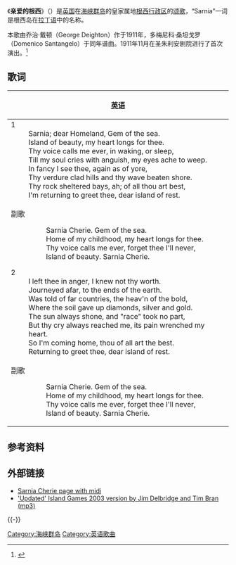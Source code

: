 {{NoteTA
|1=zh-cn:根西;zh-hk:根西;zh-tw:格恩西
}}

{{Infobox anthem
|title         = Sarnia Cherie
|chinese_title = 亲爱的根西
|image         =Coat of arms of Guernsey.svg
|image_size    =200px
|caption       =
|prefix        = 地区颂歌
|country       ={{flagicon_image|Flag of Guernsey.svg}} 根西行政区
|author        = George Deighton
|lyrics_date   = 1911年
|composer      = Domenico Santangelo
|music_date    = 1911年
|adopted       =
|until         =
|sound         =
|sound_title   =
}}
《'''亲爱的根西'''》（{{lang-la|'''Sarnia Cherie'''}}）是[[英国|英国]]在[[海峡群岛|海峡群岛]]的皇家属地[[根西行政区|根西行政区]]的[[颂歌|颂歌]]，“Sarnia”一词是根西岛在[[拉丁语|拉丁语]]中的名称。

本歌由乔治·戴顿（George Deighton）作于1911年，多梅尼科·桑坦戈罗（Domenico Santangelo）于同年谱曲。1911年11月在圣朱利安剧院进行了首次演出。<ref>{{cite web |url=http://www.thisisguernsey.com/lifestyle/history-heritage/sarnia-cherie/ |title=Sarnia Cherie » History & Heritage |publisher=This Is Guernsey |date= |accessdate=2011-04-15 |archive-date=2020-08-11 |archive-url=https://web.archive.org/web/20200811030122/http://www.thisisguernsey.com/lifestyle/history-heritage/sarnia-cherie/ |dead-url=no }}</ref>

==歌词==
{|
|-
! [[英语|英语]]
|-valign="top"
|
;1
:Sarnia; dear Homeland, Gem of the sea.
:Island of beauty, my heart longs for thee.
:Thy voice calls me ever, in waking, or sleep,
:Till my soul cries with anguish, my eyes ache to weep.
:In fancy I see thee, again as of yore,
:Thy verdure clad hills and thy wave beaten shore.
:Thy rock sheltered bays, ah; of all thou art best,
:I'm returning to greet thee, dear island of rest.
:　
;副歌
::Sarnia Cherie. Gem of the sea.
::Home of my childhood, my heart longs for thee.
::Thy voice calls me ever, forget thee I'll never,
::Island of beauty. Sarnia Cherie.
:
;2
:I left thee in anger, I knew not thy worth.
:Journeyed afar, to the ends  of the earth.
:Was told of far countries, the heav'n of the bold,
:Where the soil gave up diamonds, silver and gold.
:The sun always shone, and "race" took no part,
:But thy cry always reached me, its pain wrenched my heart.
:So I'm coming home, thou of all art the best.
:Returning to greet thee, dear island of rest.
:　
;副歌
::Sarnia Cherie. Gem of the sea.
::Home of my childhood, my heart longs for thee.
::Thy voice calls me ever, forget thee I'll never,
::Island of beauty. Sarnia Cherie.
|}

==参考资料==
{{Reflist}}

==外部链接==
* [http://www.cwgsy.net/private%2Fbaf/htm_files/local_anthem.htm Sarnia Cherie page with midi] {{Wayback|url=http://www.cwgsy.net/private%2Fbaf/htm_files/local_anthem.htm |date=20180118115358 }}
* [http://www.guernsey-press.com/GP_on_line/music/sarniacherie.mp3 'Updated' Island Games 2003 version by Jim Delbridge and Tim Bran (mp3)]{{dead link|date=2017年11月 |bot=InternetArchiveBot |fix-attempted=yes }}

{{-}}
{{欧洲各国家和地区国歌}}

[[Category:海峡群岛|Category:海峡群岛]]
[[Category:英语歌曲|Category:英语歌曲]]